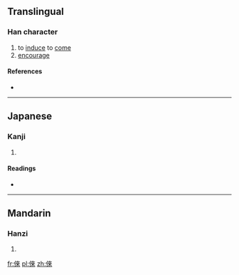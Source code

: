 {{also|俫}}
==Translingual==

===Han character===
{{Han char|rn=9|rad=人|as=08|sn=10|four=|canj=人木人人 (ODOO)|ids=⿰[[亻]][[來]]}}

# to [[induce]] to [[come]]
# [[encourage]]

====References====
* {{Han ref|kx=0107.130|dkj=00755|dj=0227.210|hdz=10172.020|uh=5008|ud=20488}}

----

==Japanese==

===Kanji===
{{ja-kanji|grade=|rs=人08}}

# {{defn|lang=ja|sort=人08}}

====Readings====
* {{ja-readings|on=[[らい]] (rai)|kun=}}

----

==Mandarin==

===Hanzi===
{{cmn-hanzi|sim=俫|pin=[[lái]] ([[lai2]])|wg=lai<sup>2</sup>}}

# {{defn|lang=cmn|sort=人08}}

[[fr:倈]]
[[pl:倈]]
[[zh:倈]]